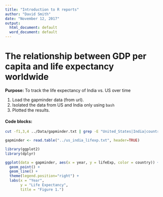 ```yaml
---
title: "Introduction to R reports"
author: "David Smith"
date: "November 12, 2017"
output:
  html_document: default
  word_document: default
---
```


# The relationship between GDP per capita and life expectancy worldwide

**Purpose:** To track the life expectancy of India vs. US over time

1. Load the gapminder data (from url).
2. Isolated the data from US and India only using ```bash```
3. Plotted the results.

#### Code blocks:

```bash
cut -f1,3,4 ../Data/gapminder.txt | grep -E "United_States|India|country" > us_india_lifexp.txt
```

```r
gapminder <- read.table("../us_india_lifexp.txt", header=TRUE)
```

```r
library(ggplot2)
library(dplyr)
```

```r
ggplot(data = gapminder, aes(x = year, y = lifeExp, color = country)) +
  geom_point() +
  geom_line() +
  theme(legend.position="right") +
  labs(x = "Year",
       y = "Life Expectancy",
       title = "Figure 1.")
```
